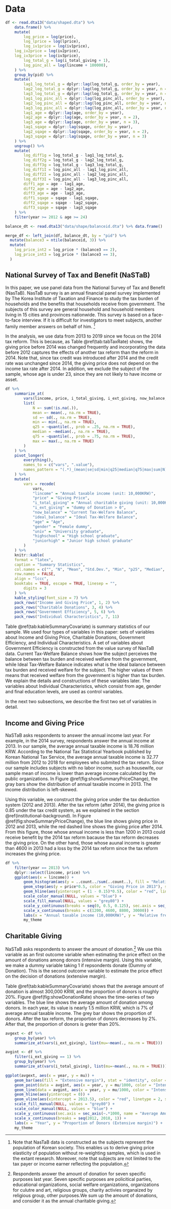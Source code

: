 # Data

```r
df <- read.dta13("data/shaped.dta") %>% 
	data.frame() %>% 
	mutate(
		log_price = log(price),
		log_lprice = log(lprice),
		log_iv1price = log(iv1price),
    log_iv2price = log(iv2price),
    log_iv3price = log(iv3price),
		log_total_g = log(i_total_giving + 1),
		log_pinc_all = log(lincome + 100000),
	) %>% 
	group_by(pid) %>% 
	mutate(
		lag1_log_total_g = dplyr::lag(log_total_g, order_by = year),
		lag2_log_total_g = dplyr::lag(log_total_g, order_by = year, n = 2),
		lag3_log_total_g = dplyr::lag(log_total_g, order_by = year, n = 3),
		lag1_log_pinc_all = dplyr::lag(log_pinc_all, order_by = year),
		lag2_log_pinc_all = dplyr::lag(log_pinc_all, order_by = year, n = 2),
		lag3_log_pinc_all = dplyr::lag(log_pinc_all, order_by = year, n = 3),
		lag1_age = dplyr::lag(age, order_by = year),
		lag2_age = dplyr::lag(age, order_by = year, n = 2),
		lag3_age = dplyr::lag(age, order_by = year, n = 3),
		lag1_sqage = dplyr::lag(sqage, order_by = year),
		lag2_sqage = dplyr::lag(sqage, order_by = year, n = 2),
		lag3_sqage = dplyr::lag(sqage, order_by = year, n = 3)
	) %>% 
	ungroup() %>% 
	mutate(
		log_diff1g = log_total_g - lag1_log_total_g,
		log_diff2g = log_total_g - lag2_log_total_g,
		log_diff3g = log_total_g - lag3_log_total_g,
		log_diff1I = log_pinc_all - lag1_log_pinc_all,
		log_diff2I = log_pinc_all - lag2_log_pinc_all,
		log_diff3I = log_pinc_all - lag3_log_pinc_all,
		diff1_age = age - lag1_age,
		diff2_age = age - lag2_age,
		diff3_age = age - lag3_age,
		diff1_sqage = sqage - lag1_sqage,
		diff2_sqage = sqage - lag2_sqage,
		diff3_sqage = sqage - lag3_sqage
	) %>% 
	filter(year >= 2012 & age >= 24) 

balance_dt <- read.dta13("data/shape/balanceid.dta") %>% data.frame()

merge_df <- left_join(df, balance_dt, by = "pid") %>% 
  mutate(balance3 = ntile(balanceid, 3)) %>%
  mutate(
    log_price_int2 = log_price * (balance3 == 2),
    log_price_int3 = log_price * (balance3 == 3),
  )
```

## National Survey of Tax and Benefit (NaSTaB)

<!--- For Slides 

- An annual financial panel survey implemented by The Korea Institute of Taxation and Finance implements to study the tax burden of households and the benefits that households receive from government.
- The subjects of this survey are general household and household members living in 15 cities and provinces nationwide.
- This survey is based on a face-to-face interview. If it is difficult for investigators to meet subjects, another family member answers on behalf of him.
- We use data from 2012 to 2018 **since the items of the value survey which we focused is not available before 2012 (ここは違いま???)**. In addition, we exclude the subject of the sample, whose age is under 23, since they are not likely to have income or asset.

--->


In this paper, we use panel data from the National Survey of Tax and Benefit (NasTaB). 
NasTaB survey is an annual financial panel survey 
implemented by The Korea Institute of Taxation and Finance 
to study the tax burden of households and the benefits that households receive from government. 
The subjects of this survey are general household and household members living in 15 cities 
and provinces nationwide. 
This survey is based on a face-to-face interview. 
If it is difficult for investigators to meet subjects, another family member answers on behalf of him. [^weight] 

[^weight]: Note that NasTaB data is constructed as the subjects represent the population of Korean society. This enables us to derive giving price elasticity of population without re-weighting samples, which is used in the extant research. Moreover, note that subjects are not limited to the tax payer or income earner reflecting the population.

In the analysis, we use data from 2013 to 2019 since we focus on the 2014 tax reform. This is because, as Table \@ref(tab:tabTaxRate) shows, the giving price before 2014 was changed frequently and incorporating the data before 2012 captures the effects of another tax reform than the reform in 2014. Note that, since tax credit was introduced after 2014 and the credit rate was unchanged since 2014, the giving price does not depend on the income tax rate after 2014.
In addition, we exclude the subject of the sample, whose age is under 23, since they are not likely to have income or asset.

<!-- For Slides 

## Summary Statistics

--->

```r
df %>% 
	summarize_at(
		vars(lincome, price, i_total_giving, i_ext_giving, now_balance, ideal_balance, age, gender, univ, highschool, juniorhigh),
		list(
			N =~ sum(!is.na(.)),
			mean =~ mean(., na.rm = TRUE),
			sd =~ sd(., na.rm = TRUE),
			min =~ min(., na.rm = TRUE),
			q25 = ~quantile(., prob = .25, na.rm = TRUE),
			median = ~median(., na.rm = TRUE),
			q75 = ~quantile(., prob = .75, na.rm = TRUE),
			max =~ max(., na.rm = TRUE)
		)
	) %>% 
	pivot_longer(
		everything(),
		names_to = c("vars", ".value"),
		names_pattern = "(.*)_(mean|se|sd|min|q25|median|q75|max|sum|N)"
	) %>% 
	mutate(
		vars = recode(
			vars,
			"lincome" = "Annual taxable income (unit: 10,000KRW)",
			"price" = "Giving Price",
			"i_total_giving" = "Annual charitable giving (unit: 10,000KRW)",
			"i_ext_giving" = "dummy of Donation > 0",
			"now_balance" = "Current Tax-Welfare Balance",
			"ideal_balance" = "Ideal Tax-Welfare Balance",
			"age" = "Age",
			"gender" = "Female dummy",
			"univ" = "University graduate",
			"highschool" = "High school graduate",
			"juniorhigh" = "Junior high school graduate"
		)
	) %>% 
	knitr::kable(
    format = "latex",
    caption = "Summary Statistics",
    col.names = c("", "N", "Mean", "Std.Dev.", "Min", "p25", "Median", "p75", "Max"),
    row.names = FALSE,
    align = "lccc", 
    booktabs = TRUE, escape = TRUE, linesep = "",
		digits = 3
	) %>% 
	kable_styling(font_size = 7) %>% 
	pack_rows("Income and Giving Price", 1, 2) %>% 
	pack_rows("Charitable Donations", 3, 4) %>% 
	pack_rows("Government Efficiency", 5, 6) %>% 
	pack_rows("Individual Characteristics", 7, 11)
```

Table \@ref(tab:kableSummaryCovariate) is summary statistics of our sample. 
We used four types of variables in this paper: 
sets of variables about Income and Giving Price,
Charitable Donations, 
Government Efficiency, 
and Individual Characteristics. 
A set of variables about Government Efficiency is constructed from the value survey of NasTaB data.
Current Tax-Welfare Balance shows how the subject perceives the balance between tax burden and received welfare from the government, 
while Ideal Tax-Welfare Balance indicates what is the ideal balance between tax burden and received welfare for the subject. 
The higher values of them means that received welfare from the government is higher than tax burden. 
We explain the details and constructions of these variables later. 
The variables about Individual Characteristics, 
which consist from age, gender and final education levels, are used as control variables.

In the next two subsections,
we describe the first two set of variables in detail.

## Income and Giving Price

<!--- For Slides
- Figure \@ref(fig:showSummaryPriceChange) shows the giving price after 2012 and income distribution in 2013.
	- Blue line shows the giving price in 2012 and 2013, which depends on income
	- Red dashed line shows the giving price after 2014, which is not a function of income.
- We can make three groups in terms of the benefit from the 2014 tax reform.
	- Benefit group: Final taxable income is less than $1200 \times 10^4$KRW.
	- Neutral group: Final taxable income lies between $(1200 \times 10^4, 4600 \times 10^4)$.
	- Loss group: Final taxable income is more than $4600 \times 10^4$KRW.

## Giving Price and Income Distribution (Cont'd)

--->

NaSTaB asks respondents to answer the annual income last year.
For example, in the 2014 survey, respondents answer the annual income at 2013.
In our sample, the average annual taxable income is 18.76 million KRW.
According to the National Tax Statistical Yearbook published by Korean National Tax Service,
the average annual taxable income is 32.77 million from 2012 to 2018
for employees who submited the tax return.
Since our sample includes subjects with no labor income, such as housewife,
our sample mean of income is lower than average income calculated by the public organizations.
In Figure \@ref(fig:showSummaryPriceChange),
the gray bars show the distribution of annual taxable income in 2013.
The income distribution is left-skewed.

Using this variable, we construct the giving price under the tax deduction system (2012 and 2013).
After the tax reform (after 2014), the giving price is 0.85 under the tax credit system, 
as we explained in the section \@ref(institutional-background).
In Figure \@ref(fig:showSummaryPriceChange),
the blue line shows giving price in 2012 and 2013,
while the red dashed line shows the giving price after 2014.
From this figure, 
those whose annual income is less than 1200 in 2013 could receive benefit by the 2014 tax reform
bacause the tax reform decreases the giving price.
On the other hand,
those whose auunal income is greater than 4600 in 2013 had a loss by the 2014 tax reform 
since the tax reform increases the giving price.

```r
df %>% 
	filter(year == 2013) %>% 
	dplyr::select(lincome, price) %>% 
	ggplot(aes(x = lincome)) +
		geom_histogram(aes(y = ..count../sum(..count..), fill = "Relative frequency"), color = "black") +
		geom_step(aes(y = price*0.5, color = "Giving Price in 2013"), size = 1) +
		geom_hline(aes(yintercept = (1 - 0.15)*0.5), color = "red", linetype = 2, size = 1) +
		scale_color_manual(NULL, values = "blue") +
		scale_fill_manual(NULL, values = "grey80") +
		scale_y_continuous(breaks = seq(0, 0.5, 0.125), sec.axis = sec_axis(~./0.5, name = "Giving price")) +
		scale_x_continuous(breaks = c(1200, 4600, 8800, 30000)) +
		labs(x = "Annual taxable income (10,000KRW)", y = "Relative frequency") +
		my_theme
```

## Charitable Giving

NaSTaB asks respondents to answer the amount of donation.[^Question] 
We use this variable as an first outcome variable when 
estimating the price effect on the amount of donations among donors (intensive margin).
Using this variable, we make a dummy variable taking 1 if repsondents donate (Dummy of Donation).
This is the second outcome variable 
to estimate the price effect on the decision of donations (extensive margin).

[^Question]:Respondents answer the amount of donation for seven specific purposes last year. Seven specific purposes are policitical parties, educational organizations, social welfare organizations, organizations for culutre and art, religious groups, charity activies organaized by religious group, other purposes.We sum up the amount of donations, and consider it as the annual charitable giving.

Table \@ref(tab:kableSummaryCovariate) shows that 
the average amount of donation is almost 300,000 KRW,
and the proportion of donors is roughly 20\%.
Figure \@ref(fig:showDonationRate) shows the time-series of two variables.
The blue line shows the average amount of donation among donors.
In each year, its value is nearly 1.5 million KRW,
which is 7\% of average annual taxable income.
The grey bar shows the proportion of donors.
After the tax reform, the proportion of donors decreases by 2\%.
After that, the proportion of donors is greter than 20\%.

```r
avgext <- df %>% 
	group_by(year) %>% 
	summarize_at(vars(i_ext_giving), list(mu=~mean(., na.rm = TRUE))) 

avgint <- df %>% 
	filter(i_ext_giving == 1) %>% 
	group_by(year) %>% 
	summarize_at(vars(i_total_giving), list(mu=~mean(., na.rm = TRUE)))

ggplot(avgext, aes(x = year, y = mu)) +
	geom_bar(aes(fill = "Extensive margin"), stat = "identity", color = "black") +
	geom_point(data = avgint, aes(x = year, y = mu/1000, color = "Intensive margin"), size = 2) +
	geom_line(data = avgint, aes(x = year, y = mu/1000, color = "Intensive margin"), size = 1) +
	geom_hline(aes(yintercept = 0)) +
	geom_vline(aes(xintercept = 2013.5), color = "red", linetype = 2, size = 1) +
	scale_fill_manual(NULL, values = "grey80") +
	scale_color_manual(NULL, values = "blue") +
	scale_y_continuous(sec.axis = sec_axis(~.*1000, name = "Average Amout of Donations among Donors (Intensive margin)")) +
	scale_x_continuous(breaks = seq(2012, 2018, 1)) +
	labs(x = "Year", y = "Proportion of Donors (Extensive margin)") +
	my_theme
```
<!---
footnote(general_title = "", general = "Notes: The left and right axises respectively mesure proportion of donors and the average amount donations among donors. Authors made this graph based on NasTaB data.", threeparttable = TRUE, escape = FALSE)
--->
